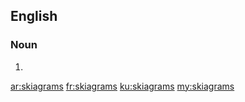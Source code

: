 ==English==

===Noun===
{{head|en}}

# {{plural of|skiagram}}

[[ar:skiagrams]]
[[fr:skiagrams]]
[[ku:skiagrams]]
[[my:skiagrams]]